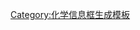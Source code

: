 <includeonly><!-- 这里是化学信息框，具体使用方法请参阅[[Template:Chembox]]的说明 -->
{{Chembox
| Name = 
| NameEn = 
| ImageFile = 
|  ImageSize = 
|  ImageAlt = 
|  ImageName =
| ImageFileL1 =
|  ImageSizeL1 = 
|  ImageAltL1 = 
|  ImageNameL1 = 
| ImageFileR1 =
|  ImageSizeR1 = 
|  ImageAltR1 = 
|  ImageNameR1 = 
| IUPACName = 
| IUPACNameZh = 
| OtherNames = 
| Abbreviations = 
| Section1 = {{Chembox Identifiers
|  CASNo = 
|  EINECS = 
|  PubChem = 
|  SMILES = 
|  InChI = 
|  RTECS =
|  MeSHName =
|  ChEBI =
|  KEGG = 
|  ATCCode_prefix = 
|  ATCCode_suffix = 
|  ATC_Supplemental = }}
| Section2 = {{Chembox Properties
|  Formula = 
|  MolarMass =
|  Appearance =
|  Density = 
|  MeltingPt = 
|  Melting_notes =
|  BoilingPt = 
|  Boiling_notes = 
|  Solubility = 
|  SolubleOther = 
|  Solvent = 
|  pKa = 
|  pKb = }}
| Section3 = {{Chembox Hazards
|  EUClass = 
|  EUIndex = 
|  MainHazards = 
|  NFPA-H = 
|  NFPA-F = 
|  NFPA-R = 
|  NFPA-O =
|  RPhrases = 
|  SPhrases = 
|  RSPhrases =
|  FlashPt = 
|  Autoignition = 
|  ExploLimits = 
|  PEL = }}
| Section4 = {{Chembox Related
|  Function = 
|  OtherAnions = 
|  OtherCations = 
|  OtherCpds =
|  OtherFunctn =  }}
}}
<!-- 接下来是条目正文内容 -->
</includeonly><noinclude>{{Documentation}}
[[Category:化学信息框生成模板]]
</noinclude>